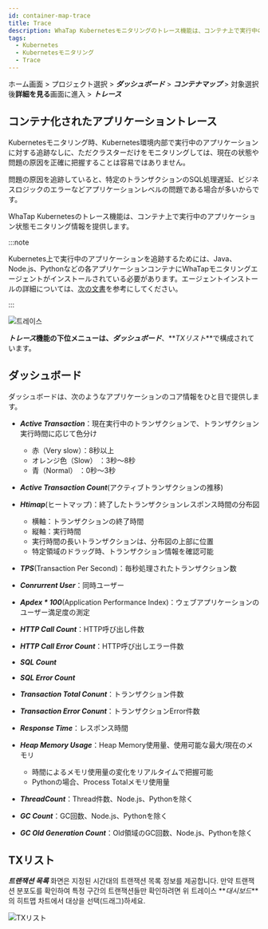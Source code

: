 ```yaml
---
id: container-map-trace
title: Trace
description: WhaTap Kubernetesモニタリングのトレース機能は、コンテナ上で実行中のアプリケーション状態モニタリング情報を提供します。
tags:
  - Kubernetes
  - Kubernetesモニタリング
  - Trace
---
```


ホーム画面 > プロジェクト選択 > **_ダッシュボード_** > **_コンテナマップ_** > 対象選択後**詳細を見る**画面に進入 > **_トレース_**

## コンテナ化されたアプリケーショントレース

Kubernetesモニタリング時、Kubernetes環境内部で実行中のアプリケーションに対する追跡なしに、ただクラスターだけをモニタリングしては、現在の状態や問題の原因を正確に把握することは容易ではありません。

問題の原因を追跡していると、特定のトランザクションのSQL処理遅延、ビジネスロジックのエラーなどアプリケーションレベルの問題である場合が多いからです。

WhaTap Kubernetesのトレース機能は、コンテナ上で実行中のアプリケーション状態モニタリング情報を提供します。

:::note

Kubernetes上で実行中のアプリケーションを追跡するためには、Java、Node.js、Pythonなどの各アプリケーションコンテナにWhaTapモニタリングエージェントがインストールされている必要があります。エージェントインストールの詳細については、[次の文書](install-application-agent)を参考にしてください。

:::

![트레이스](https://img.whatap.io/media/images/whatap_kubernetes_container_map_trace_example.png)

**_トレース_**機能の下位メニューは、**_ダッシュボード_**、**_TXリスト_**で構成されています。

## ダッシュボード

ダッシュボードは、次のようなアプリケーションのコア情報をひと目で提供します。

-   **_Active Transaction_**：現在実行中のトランザクションで、トランザクション実行時間に応じて色分け

    -   赤（Very slow）：8秒以上
    -   オレンジ色（Slow） ：3秒～8秒
    -   青（Normal） ：0秒～3秒

-   **_Active Transaction Count_**(アクティブトランザクションの推移)

-   **_Htimap_**(ヒートマップ)：終了したトランザクションレスポンス時間の分布図

    -   横軸：トランザクションの終了時間
    -   縦軸：実行時間
    -   実行時間の長いトランザクションは、分布図の上部に位置
    -   特定領域のドラッグ時、トランザクション情報を確認可能

-   **_TPS_**(Transaction Per Second)：毎秒処理されたトランザクション数

-   **_Conrurrent User_**：同時ユーザー

-   **_Apdex \* 100_**(Application Performance Index)：ウェブアプリケーションのユーザー満足度の測定

-   **_HTTP Call Count_**：HTTP呼び出し件数

-   **_HTTP Call Error Count_**：HTTP呼び出しエラー件数

-   **_SQL Count_**

-   **_SQL Error Count_**

-   **_Transaction Total Conunt_**：トランザクション件数

-   **_Transaction Error Conunt_**：トランザクションError件数

-   **_Response Time_**：レスポンス時間

-   **_Heap Memory Usage_**：Heap Memory使用量、使用可能な最大/現在のメモリ

    -   時間によるメモリ使用量の変化をリアルタイムで把握可能
    -   Pythonの場合、Process Totalメモリ使用量

-   **_ThreadCount_**：Thread件数、Node.js、Pythonを除く

-   **_GC Count_**：GC回数、Node.js、Pythonを除く

-   **_GC Old Generation Count_**：Old領域のGC回数、Node.js、Pythonを除く

## TXリスト

**_트랜잭션 목록_** 화면은 지정된 시간대의 트랜잭션 목록 정보를 제공합니다. 만약 트랜잭션 분포도를 확인하여 특정 구간의 트랜잭션들만 확인하려면 위 트레이스 **_대시보드_**의 히트맵 차트에서 대상을 선택(드래그)하세요.

![TXリスト](/img/k8s-tx-list.png)
